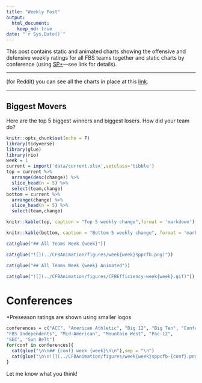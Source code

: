 ```yaml
---
title: "Weekly Post"
output: 
  html_document:
    keep_md: true
date: "`r Sys.Date()`"
---
```


This post contains static and animated charts showing the offensive and defensive weekly ratings for all FBS teams together and static charts by conference (using [SP+](https://www.espn.com/college-football/insider/story/_/id/38332658/college-football-2023-week-1-sp+-rankings-takeaways)---see link for details).

***

(for Reddit) you can see all the charts in place at this [link](../CFBAnimation/figures/WeeklyPost).

***

## Biggest Movers

Here are the top 5 biggest winners and biggest losers. How did your team do?

```r
knitr::opts_chunk$set(echo = F)
library(tidyverse)
library(glue)
library(rio)
week = 1
current = import('data/current.xlsx',setclass='tibble')
top = current %>%
  arrange(desc(change)) %>% 
  slice_head(n = 5) %>% 
  select(team,change)
bottom = current %>%
  arrange(change) %>% 
  slice_head(n = 5) %>% 
  select(team,change)
```

```r
knitr::kable(top, caption = "Top 5 weekly change",format = 'markdown')
```

```r
knitr::kable(bottom, caption = "Bottom 5 weekly change", format = 'markdown')
```

```r
cat(glue("## All Teams Week {week}"))
```

```r
cat(glue("![](../CFBAnimation/figures/week{week}sppcfb.png)"))
```

```r
cat(glue("## All Teams Week {week} Animated"))
```

```r
cat(glue("![](../CFBAnimation/figures/CFBEfficiency-week{week}.gif)"))
```

# Conferences

*Preseason ratings are shown using smaller logos

```r
conferences = c("ACC", "American Athletic", "Big 12", "Big Ten", "Conference USA", 
"FBS Independents", "Mid-American", "Mountain West", "Pac-12", 
"SEC", "Sun Belt")
for(conf in conferences){
  cat(glue("\n\n## {conf} week {week}\n\n"),sep = "\n")
  cat(glue("\n\n![](../CFBAnimation/figures/week{week}sppcfb-{conf}.png)\n\n"),sep = "\n")
}
```

Let me know what you think!
